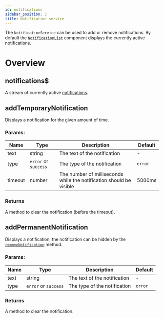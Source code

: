 ```yaml
---
id: notifications
sidebar_position: 3
title: Notification service
---
```


The `NotificationService` can be used to add or remove notifications. By default the [`NotificationList`](../components/notifications.mdx) component displays the currently active notifications.

# Overview

## notifications$

A stream of currently active [notifications](https://github.com/GetStream/stream-chat-angular/blob/master/projects/stream-chat-angular/src/lib/notification.service.ts).

## addTemporaryNotification

Displays a notification for the given amount of time.

### Params:

| Name    | Type                 | Description                                                         | Default |
| ------- | -------------------- | ------------------------------------------------------------------- | ------- |
| text    | string               | The text of the notification                                        | -       |
| type    | `error` or `success` | The type of the notification                                        | `error` |
| timeout | number               | The number of milliseconds while the notification should be visible | 5000ms  |

### Returns

A method to clear the notification (before the timeout).

## addPermanentNotification

Displays a notification, the notification can be hidden by the [`removeNotification`](./notifications.mdx/#removenotification) method.

### Params:

| Name | Type                 | Description                  | Default |
| ---- | -------------------- | ---------------------------- | ------- |
| text | string               | The text of the notification | -       |
| type | `error` or `success` | The type of the notification | `error` |

### Returns

A method to clear the notification.

